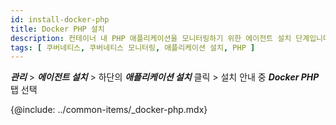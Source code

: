 ```yaml
---
id: install-docker-php
title: Docker PHP 설치
description: 컨테이너 내 PHP 애플리케이션을 모니터링하기 위한 에이전트 설치 단계입니다.
tags: [ 쿠버네티스, 쿠버네티스 모니터링, 애플리케이션 설치, PHP ]
---
```


***관리*** > ***에이전트 설치*** > 하단의 ***애플리케이션 설치*** 클릭 > 설치 안내 중 ***Docker PHP*** 탭 선택

{@include: ../common-items/_docker-php.mdx}